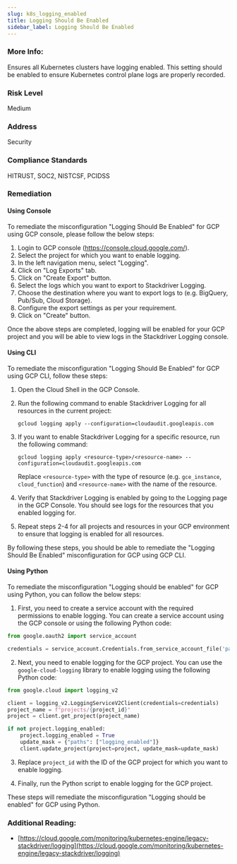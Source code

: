 ```yaml
---
slug: k8s_logging_enabled
title: Logging Should Be Enabled
sidebar_label: Logging Should Be Enabled
---
```


### More Info:

Ensures all Kubernetes clusters have logging enabled. This setting should be enabled to ensure Kubernetes control plane logs are properly recorded.

### Risk Level

Medium

### Address

Security

### Compliance Standards

HITRUST, SOC2, NISTCSF, PCIDSS

### Remediation

#### Using Console

To remediate the misconfiguration "Logging Should Be Enabled" for GCP using GCP console, please follow the below steps:

1. Login to GCP console (https://console.cloud.google.com/).
2. Select the project for which you want to enable logging.
3. In the left navigation menu, select "Logging".
4. Click on "Log Exports" tab.
5. Click on "Create Export" button.
6. Select the logs which you want to export to Stackdriver Logging.
7. Choose the destination where you want to export logs to (e.g. BigQuery, Pub/Sub, Cloud Storage).
8. Configure the export settings as per your requirement.
9. Click on "Create" button.

Once the above steps are completed, logging will be enabled for your GCP project and you will be able to view logs in the Stackdriver Logging console.

#### Using CLI

To remediate the misconfiguration "Logging Should Be Enabled" for GCP using GCP CLI, follow these steps:

1. Open the Cloud Shell in the GCP Console.

2. Run the following command to enable Stackdriver Logging for all resources in the current project:

   ```
   gcloud logging apply --configuration=cloudaudit.googleapis.com
   ```

3. If you want to enable Stackdriver Logging for a specific resource, run the following command:

   ```
   gcloud logging apply <resource-type>/<resource-name> --configuration=cloudaudit.googleapis.com
   ```

   Replace `<resource-type>` with the type of resource (e.g. `gce_instance`, `cloud_function`) and `<resource-name>` with the name of the resource.

4. Verify that Stackdriver Logging is enabled by going to the Logging page in the GCP Console. You should see logs for the resources that you enabled logging for.

5. Repeat steps 2-4 for all projects and resources in your GCP environment to ensure that logging is enabled for all resources.

By following these steps, you should be able to remediate the "Logging Should Be Enabled" misconfiguration for GCP using GCP CLI.

#### Using Python

To remediate the misconfiguration "Logging should be enabled" for GCP using Python, you can follow the below steps:

1. First, you need to create a service account with the required permissions to enable logging. You can create a service account using the GCP console or using the following Python code:

```python
from google.oauth2 import service_account

credentials = service_account.Credentials.from_service_account_file('path/to/service_account.json')
```

2. Next, you need to enable logging for the GCP project. You can use the `google-cloud-logging` library to enable logging using the following Python code:

```python
from google.cloud import logging_v2

client = logging_v2.LoggingServiceV2Client(credentials=credentials)
project_name = f"projects/{project_id}"
project = client.get_project(project_name)

if not project.logging_enabled:
    project.logging_enabled = True
    update_mask = {"paths": ["logging_enabled"]}
    client.update_project(project=project, update_mask=update_mask)
```

3. Replace `project_id` with the ID of the GCP project for which you want to enable logging.

4. Finally, run the Python script to enable logging for the GCP project. 

These steps will remediate the misconfiguration "Logging should be enabled" for GCP using Python.


### Additional Reading:

- [https://cloud.google.com/monitoring/kubernetes-engine/legacy-stackdriver/logging](https://cloud.google.com/monitoring/kubernetes-engine/legacy-stackdriver/logging) 

